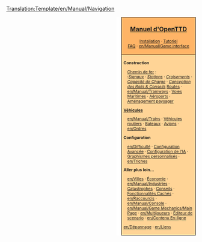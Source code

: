 <noinclude>[[Translation:Template/en/Manual/Navigation]]</noinclude><noinclude></noinclude>

<div style="float:right; padding-left:12px; background:#ffffff;">
<div style="border:1px solid #000000; background:#ffb466; padding:5px; -moz-border-radius-topleft:5px; -moz-border-radius-topright:5px; font-size: 12pt;">
<center><strong><font size="3">[[fr/Manual/Main Page|Manuel d'OpenTTD]]</font></strong></center>
<div style="font-size: 8pt; text-align: center;">
[[fr/Manual/Installation|Installation]] &middot; 
[[fr/Manual/Tutorial/Tutoriel|Tutoriel]]<br />
[[fr/Archive/Community/FAQ|FAQ]] &middot; 
[[en/Manual/Game interface]]
</div>
</div>
<div style="border:1px solid black; border-top-width: 0px; background:#ffd496; padding:5px; -moz-border-radius-bottomleft:5px; -moz-border-radius-bottomright:8px; font-size: 8pt;">

<div style="width: 186px">
'''Construction'''
<div style="margin-left:10px;">
[[en/Construction Ferroviaire|Chemin de fer]] : <br />
:''[[en/Manual/Signals|Signaux]]'' &middot; ''[[en/Manual/Railway station|Stations]]'' &middot; ''[[en/Jonctions|Croisements]]'' &middot; ''[[en/Community/Railway Designs|Capacité de Charge]]'' &middot; ''[[en/Community/Rail Designs|Conception des Rails & Conseils]]''
[[en/Construction Routière|Routes]] &middot; [[en/Manual/Tramways]] &middot; [[en/Construction Maritime|Voies Maritimes]] &middot; [[en/Construction Aéroportuaire|Aéroports]] &middot; [[en/Manual/Landscaping|Aménagement paysager]]
</div>
</div>

<div style="width: 186px">
'''[[en/Vehicules|Véhicules]]'''
<div style="margin-left:10px;">
[[en/Manual/Trains]] &middot; [[en/Routiers|Véhicules routiers]] &middot; [[en/Manual/Ships|Bateaux]] &middot;
[[en/Manual/Aircraft|Avions]] &middot; [[en/Ordres]]
</div>
</div>

<div style="width: 186px">
'''Configuration'''
<div style="margin-left:10px;">
[[en/Difficulté]] &middot; [[en/Configuration avancée|Configuration Avancée]] &middot; [[en/Configuration IA|Configuration de l'IA]] &middot;
[[en/Manual/NewGRF|Graphismes personnalisés]] &middot; [[en/Triches]]
</div>
</div>

<div style="width: 186px">
'''Aller plus loin...'''
<br />
<div style="margin-left:10px;">
[[en/Villes]] &middot; 
[[en/Economie|Économie]] &middot; 
[[en/Manual/Industries]] &middot;
<br />
[[en/Désastres|Catastrophes]] &middot; 
[[en/Manual/Tips|Conseils]] &middot;
[[en/Fonctions cachés|Fonctionnalités Cachés]] &middot;
<br /> 
[[en/Raccourcis]] &middot;
[[en/Manual/Console]] &middot; 
[[en/Manual/Game Mechanics/Main Page]] &middot;
[[en/Multijoueurs]] &middot; 
[[en/Editeur Scenario|Éditeur de scenario]] &middot;
[[en/Contenu En-ligne]]
</div>
</div>

[[en/Dépannage]] &middot; 
[[en/Liens]]
</div>
</div>
<includeonly>[[Category:fr/Manual/Manuel|{{PAGENAME}}]]</includeonly>